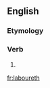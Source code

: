==English==

===Etymology===
{{suffix|labour|eth|lang=en}}

===Verb===
{{head|en|verb form}}

# {{en-archaic third-person singular of|labour}}

[[fr:laboureth]]